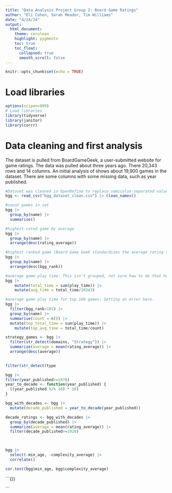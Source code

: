 ```yaml
---
title: "Data Analysis Project Group 2: Board Game Ratings"
author: "Eli Cohen, Sarah Meador, Tim Williams"
date: "4/24/24"
output:
  html_document:
    theme: cerulean
    highlight: pygments
    toc: true
    toc_float:
      collapsed: true
      smooth_scroll: false
---
```


```r
knitr::opts_chunk$set(echo = TRUE)
```

# Load libraries

```r
options(scipen=999)
# Load libraries
library(tidyverse)
library(janitor)
library(corrr)
```

# Data cleaning and first analysis

The dataset is pulled from BoardGameGeek, a user-submitted website for game ratings. The data was pulled about three years ago. There 20,343 rows and 14 columns. An initial analysis of shows about 19,900 games in the dataset. There are some columns with some missing data, such as year published.

```r
#Dataset was cleaned in OpenRefine to replace semicolon-separated values with comma-separated values, and to convert rating values with commas to values with decimals. It was also clustered to clean about 75 games that had similar name variants.
bgg <- read_csv("bgg_dataset_clean.csv") |> clean_names()

#count games in set
bgg |>
  group_by(name) |>
  summarise()

#highest rated game by average
bgg |>
  group_by(name) |>
  arrange(desc(rating_average))

#highest ranked game (Board Game Geek standardizes the average rating values, rewarding games with more reviews)
bgg |>
  group_by(name) |>
  arrange(desc(bgg_rank))

#average game play time: This isn't grouped, not sure how to do that here. Get a very small number when I try that.
bgg |>
    mutate(total_time = sum(play_time)) |>
    mutate(avg_time = total_time/20343)

#average game play time for top 100 games: Getting an error here.
bgg |>
  filter(bgg_rank<101) |>
  group_by(name) |>
  summarise(count = n()) |>
  mutate(top_total_time = sum(play_time)) |>
    mutate(top_avg_time = total_time/count)
```

```r
strategy_games <- bgg |>
  filter(str_detect(domains, "Strategy")) |>
  summarize(average = mean(rating_average)) |>
  arrange(desc(average))
  

filter(str_detect(type
```

```r
bgg |>
filter(year_published>=1970) 
year_to_decade <- function(year_published) {
  ((year_published %/% 10) * 10)
} 

bgg_with_decades <- bgg |>
  mutate(decade_published = year_to_decade(year_published))

decade_ratings <- bgg_with_decades |>
  group_by(decade_published) |>
  summarize(average = mean(rating_average)) |>
  filter(decade_published>=1920)

  


```

```r
bgg |>
  select(-min_age, -complexity_average) |>
  correlate()

cor.test(bgg$min_age, bgg$complexity_average)


```

\`\`\`{)}

\`\`\`

